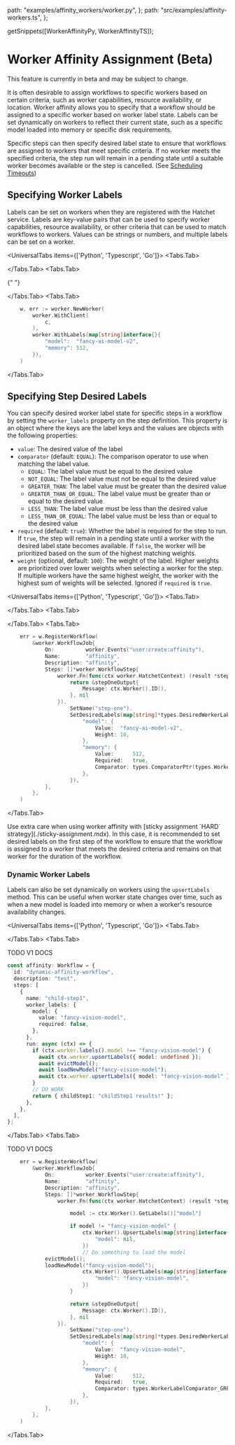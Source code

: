 
  path: "examples/affinity_workers/worker.py",
};
  path: "src/examples/affinity-workers.ts",
};

  getSnippets([WorkerAffinityPy, WorkerAffinityTS]);

# Worker Affinity Assignment (Beta)

<Callout type="info">
  This feature is currently in beta and may be subject to change.
</Callout>

It is often desirable to assign workflows to specific workers based on certain criteria, such as worker capabilities, resource availability, or location. Worker affinity allows you to specify that a workflow should be assigned to a specific worker based on worker label state. Labels can be set dynamically on workers to reflect their current state, such as a specific model loaded into memory or specific disk requirements.

Specific steps can then specify desired label state to ensure that workflows are assigned to workers that meet specific criteria. If no worker meets the specified criteria, the step run will remain in a pending state until a suitable worker becomes available or the step is cancelled. (See [Scheduling Timeouts](../timeouts.mdx))

## Specifying Worker Labels

Labels can be set on workers when they are registered with the Hatchet service. Labels are key-value pairs that can be used to specify worker capabilities, resource availability, or other criteria that can be used to match workflows to workers. Values can be strings or numbers, and multiple labels can be set on a worker.

<UniversalTabs items={['Python', 'Typescript', 'Go']}>
  <Tabs.Tab>

<GithubSnippet src={WorkerAffinityPy} target="AffinityWorker" />

  </Tabs.Tab>
  <Tabs.Tab>

{" "}

<GithubSnippet src={WorkerAffinityTS} target="AffinityWorker" />

  </Tabs.Tab>
  <Tabs.Tab>
```go
	w, err := worker.NewWorker(
		worker.WithClient(
			c,
		),
		worker.WithLabels(map[string]interface{}{
			"model":  "fancy-ai-model-v2",
			"memory": 512,
		}),
	)
```
  </Tabs.Tab>
</UniversalTabs>

## Specifying Step Desired Labels

You can specify desired worker label state for specific steps in a workflow by setting the `worker_labels` property on the step definition. This property is an object where the keys are the label keys and the values are objects with the following properties:

- `value`: The desired value of the label
- `comparator` (default: `EQUAL`): The comparison operator to use when matching the label value.
  - `EQUAL`: The label value must be equal to the desired value
  - `NOT_EQUAL`: The label value must not be equal to the desired value
  - `GREATER_THAN`: The label value must be greater than the desired value
  - `GREATER_THAN_OR_EQUAL`: The label value must be greater than or equal to the desired value
  - `LESS_THAN`: The label value must be less than the desired value
  - `LESS_THAN_OR_EQUAL`: The label value must be less than or equal to the desired value
- `required` (default: `true`): Whether the label is required for the step to run. If `true`, the step will remain in a pending state until a worker with the desired label state becomes available. If `false`, the worker will be prioritized based on the sum of the highest matching weights.
- `weight` (optional, default: `100`): The weight of the label. Higher weights are prioritized over lower weights when selecting a worker for the step. If multiple workers have the same highest weight, the worker with the highest sum of weights will be selected. Ignored if `required` is `true`.

<UniversalTabs items={['Python', 'Typescript', 'Go']}>
  <Tabs.Tab>

<GithubSnippet src={WorkerAffinityPy} target="AffinityWorkflow" />

  </Tabs.Tab>
  <Tabs.Tab>

<GithubSnippet src={WorkerAffinityTS} target="AffinityWorkflow" />

  </Tabs.Tab>
  <Tabs.Tab>
```go
	err = w.RegisterWorkflow(
		&worker.WorkflowJob{
			On:          worker.Events("user:create:affinity"),
			Name:        "affinity",
			Description: "affinity",
			Steps: []*worker.WorkflowStep{
				worker.Fn(func(ctx worker.HatchetContext) (result *stepOneOutput, err error) {
					return &stepOneOutput{
						Message: ctx.Worker().ID(),
					}, nil
				}).
					SetName("step-one").
					SetDesiredLabels(map[string]*types.DesiredWorkerLabel{
						"model": {
							Value:  "fancy-ai-model-v2",
							Weight: 10,
						},
						"memory": {
							Value:      512,
							Required:   true,
							Comparator: types.ComparatorPtr(types.WorkerLabelComparator_GREATER_THAN),
						},
					}),
			},
		},
	)
```
  </Tabs.Tab>
</UniversalTabs>

<Callout type="warning">
  Use extra care when using worker affinity with [sticky assignment `HARD`
  strategy](./sticky-assignment.mdx). In this case, it is recommended to set
  desired labels on the first step of the workflow to ensure that the workflow
  is assigned to a worker that meets the desired criteria and remains on that
  worker for the duration of the workflow.
</Callout>

### Dynamic Worker Labels

Labels can also be set dynamically on workers using the `upsertLabels` method. This can be useful when worker state changes over time, such as when a new model is loaded into memory or when a worker's resource availability changes.

<UniversalTabs items={['Python', 'Typescript', 'Go']}>
  <Tabs.Tab>

<GithubSnippet src={WorkerAffinityPy} target="AffinityTask" />

  </Tabs.Tab>
  <Tabs.Tab>

TODO V1 DOCS

```typescript
const affinity: Workflow = {
  id: "dynamic-affinity-workflow",
  description: "test",
  steps: [
    {
      name: "child-step1",
      worker_labels: {
        model: {
          value: "fancy-vision-model",
          required: false,
        },
      },
      run: async (ctx) => {
        if (ctx.worker.labels().model !== "fancy-vision-model") {
          await ctx.worker.upsertLabels({ model: undefined });
          await evictModel();
          await loadNewModel("fancy-vision-model");
          await ctx.worker.upsertLabels({ model: "fancy-vision-model" });
        }
        // DO WORK
        return { childStep1: "childStep1 results!" };
      },
    },
  ],
};
```

  </Tabs.Tab>
  <Tabs.Tab>

TODO V1 DOCS

```go
	err = w.RegisterWorkflow(
		&worker.WorkflowJob{
			On:          worker.Events("user:create:affinity"),
			Name:        "affinity",
			Description: "affinity",
			Steps: []*worker.WorkflowStep{
				worker.Fn(func(ctx worker.HatchetContext) (result *stepOneOutput, err error) {

    				model := ctx.Worker().GetLabels()["model"]

    				if model != "fancy-vision-model" {
    					ctx.Worker().UpsertLabels(map[string]interface{}{
    						"model": nil,
    					})
    					// Do something to load the model
            evictModel();
            loadNewModel("fancy-vision-model");
    					ctx.Worker().UpsertLabels(map[string]interface{}{
    						"model": "fancy-vision-model",
    					})
    				}

    				return &stepOneOutput{
    					Message: ctx.Worker().ID(),
    				}, nil
    			}).
    				SetName("step-one").
    				SetDesiredLabels(map[string]*types.DesiredWorkerLabel{
    					"model": {
    						Value:  "fancy-vision-model",
    						Weight: 10,
    					},
    					"memory": {
    						Value:      512,
    						Required:   true,
    						Comparator: types.WorkerLabelComparator_GREATER_THAN,
    					},
    				}),
    		},
    	},
    )

```

  </Tabs.Tab>
</UniversalTabs>

